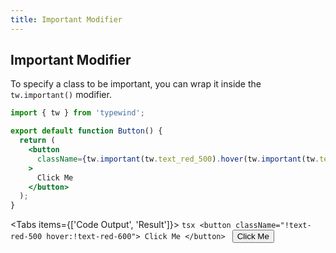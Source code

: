 ```yaml
---
title: Important Modifier
---
```



## Important Modifier

To specify a class to be important, you can wrap it inside the `tw.important()` modifier.

```jsx /tw.important/
import { tw } from 'typewind';

export default function Button() {
  return (
    <button
      className={tw.important(tw.text_red_500).hover(tw.important(tw.text_red_600))}
    >
      Click Me
    </button>
  );
}
```

<Tabs items={['Code Output', 'Result']}>
  <Tab>
    ```tsx
    <button className="!text-red-500 hover:!text-red-600">
      Click Me
    </button>
    ```
  </Tab>
  <Tab>
    <CodeOutput>
      <button className="!text-red-500 hover:!text-red-600">
        Click Me
      </button>
    </CodeOutput>
  </Tab>
</Tabs>
